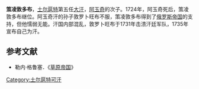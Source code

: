 '''策凌敦多布'''，[[土尔扈特|土尔扈特]]第五任[[大汗|大汗]]，[[阿玉奇|阿玉奇]]的次子。1724年，阿玉奇死后，策凌敦多布继位。阿玉奇汗的孙子敦罗卜旺布不服，策凌敦多布得到了[[俄罗斯帝国|俄罗斯帝国]]的支持，但他懦弱无能。汗国内部混乱，敦罗卜旺布于1731年击溃汗廷军队，1735年宣布自己为汗。

==参考文献==
*勒内·格鲁塞．《[[草原帝国|草原帝国]]》

{{start box}}
{{s-before|[[阿玉奇|阿玉奇]]}}
{{s-title|[[土尔扈特|土尔扈特]]大汗|1724年—1735年}}
{{s-after|[[敦罗卜旺布|敦罗卜旺布]]}}
{{end box}}
[[Category:土尔扈特可汗|Category:土尔扈特可汗]]
